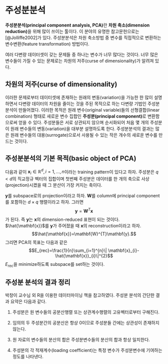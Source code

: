 # 주성분분석 {#PCA}

**주성분분석(principal component analysis, PCA)**란 **차원 축소(dimension reduction)**을 위해 많이 쓰이는 툴이다. 이 분야의 유명한 참고문헌으로는 [@Jolliffe2002]가 있다. 주성분분석은 차원 축소방법 중 변수를 직접적으로 변환하는 변수변환(feature transformation) 방법이다.

여러 다변량 데이터셋이 갖는 문제들 중 하나는 변수가 너무 많다는 것이다. 너무 많은 변수들이 가질 수 있는 문제로는 차원의 저주(curse of dimensionality)가 알려져 있다.

## 차원의 저주(curse of dimensionality)

이러한 문제로부터 데이터셋에 존재하는 원래의 변동(variation)을 가능한 한 많이 설명하면서 다변량 데이터의 차원을 줄이는 것을 주된 목적으로 하는 다변량 기법인 주성분분석이 만들어졌다. 이러한 목적은 원래 변수(original variable)들의 선형결합(linear combination) 형태로 새로운 변수 집합인 **주성분(principal component)**로 변환함으로써 얻을 수 있다. 주성분들은 서로 상관되지 않으며 순서화되어 처음 몇 개의 주성분이 원래 변수들의 변동(variation)을 대부분 설명하도록 한다. 주성분분석의 결과는 많은 원래 변수들의 대용(surrogate)으로서 사용될 수 있는 작은 개수의 새로운 변수를 만드는 것이다.

## 주성분분석의 기본 목적(basic object of PCA)

다음과 같이 $\mathbf{x}_{i}\in\mathbb{R}^{d}, i=1,\ldots, n$이라는 training pattern이 있다고 하자. 주성분은 $q <d$의 직교정규 벡터의 집합이며 첫번째 주성분은 데이터를 한 개의 축으로 사상(projection)시켰을 때 그 분산이 가장 커지는 축이다.

$\mathbf{y}$를 subspace로의 projection이라고 하자. $\mathbf{W}$를 column에 principal component를 포함하는 $d\times q$ 행렬이라고 하자. 그러면
$$\mathbf{y}=\mathbf{W}^{T}\mathbf{x}$$
가 된다. 즉 $\mathbf{y}$는 $\mathbf{x}$의 dimension-reduced 표현이 되는 것이다. $\hat{\mathbf{x}}$를 $\mathbf{y}$가 주어졌을 때 $\mathbf{x}$의 reconstruction이라고 하자.
$$\hat{\mathbf{x}}=\mathbf{W}^{T}\mathbf{y}.$$
그리면 PCA의 목표는 다음과 같은
$$E_{rec}=\frac{1}{n}\sum_{i=1}^{n}\| \mathbf{x}_{i}-\hat{\mathbf{x}}_{i}\|^{2}$$
$E_{rec}$을 minimize하도록 subspace를 set하는 것이다.

## 주성분 분석의 결과 정리

박창이 교수님 외 R을 이용한 데이터마이닝 책을 참고하였다. 주성분 분석의 간단한 결과 요약은 다음과 같다.

1. 주성분은 원 변수들의 공분산행렬 또는 상관계수행렬의 고유벡터로부터 구해진다.

2. 임의의 두 주성분간의 공분산은 항상 0이므로 주성분들 간에는 상관성이 존재하지 않는다.

3. 원 자료의 변수들의 분산의 합은 주성분변수들의 분산의 합과 항상 일치한다.

4. 주성분의 각 적재계수(loading coefficient)는 특정 변수가 주성분변수에 기여하는 정도를 나타낸다.
